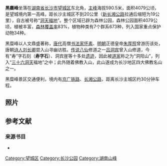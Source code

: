 {{Infobox mountain
| name              = 黑麋峰
| other_name        = 
| photo             = Heimi Peak, Changsha, Hunan, Picture3.jpg
| photo_caption     = 黑麋峰
| map               = China Hunan
| map_caption       = 黑麋峰在湖南省的位置。
| location          = {{CHN}}[[湖南省|湖南省]][[长沙市|长沙市]][[望城区|望城区]]
|coordinates = {{coord|28|27|34.97|N|113|00|52.51|E|type:mountain_region:CN|format=dms|display=it}}
| elevation         = {{convert|590.5|m|adj=on}}
| prominence        = 
| parent_peak       = 
| listing           = 
| translation       = 
| language          = 
| pronunciation     = 
| range             = 
| coordinates_ref   = 
}}
'''黑麋峰'''坐落在[[湖南省|湖南省]][[长沙市|长沙市]][[望城区|望城区]]东北角，[[山峰|主峰]]海拔590.5米，面积4079公顷，是望城境内第一高峰。{{sfnb|王习加|2014|p=28}}距长沙主城区不到20公里（[[长湘公路|新长湘公路]]拉通后缩短为19公里），自古被号称“[[洞天福地|洞天福地]]”。整个区域已辟为森林公园，森林公园面积4079公顷，植被丰富，[[森林|森林]][[森林覆盖率|覆盖率]]83%，植物种类有7个群系673种，列入国家重点保护动物34种。

黑糜峰以人文鼎盛著称，[[唐朝|唐代]]高僧[[书法家|书法家]][[怀素|怀素]]、[[明朝|明朝]]正德皇帝[[朱厚照|朱厚照]]曾游历该处，唐朝[[诗人|诗人]][[刘长卿|刘长卿]]尝入山寻幽访胜。{{sfnb|王习加|2014|p=28}}[[传说|传说]][[八仙|八仙]]修道之一[[吕洞宾|吕洞宾]]曾入山修道，今有“寿”字石刻（'''寿字石'''）、洞宾崖等十多处[[遗迹|遗迹]]，因此被[[道家|道家]]称之为“洞阳山”，列入“[[三十六洞天|三十六洞天]]福地”之中；此外随着佛教入山，此山遂成为长沙地区四大佛教名山之一。 {{sfnb|王习加|2014|p=28}}

黑糜峰景区交通便利，境内有[[京广铁路|京广铁路]]、[[长湘公路|长湘公路]]，距离长沙主城区约30分钟车程。

==照片==
{{Gallery
|File:Heimi Peak Reservoir, Changsha, Hunan, Picture1.jpg
 |黑麋峰水库。
|File:Heimifeng Temple, Changsha, Hunan, Picture1.jpg
 |黑麋峰寺。
|File:Heimi Peak, Changsha, Hunan, Picture2.jpg
 |黑麋峰看日出景观。
}}

==参考文献==
{{reflist}}

===来源书目===
*{{cite book |editor1=王习加 |title=《长沙史话》 |chapter=山水名胜 |year=2014 |publisher=社会科学文献出版社 |location=北京市 |isbn=978-7-5097-6662-0|ref=harv}}

{{长沙公园}}

{{DEFAULTSORT:Hei黑麋峰}}
[[Category:望城区|Category:望城区]]
[[Category:长沙公园|Category:长沙公园]]
[[Category:湖南山峰|Category:湖南山峰]]